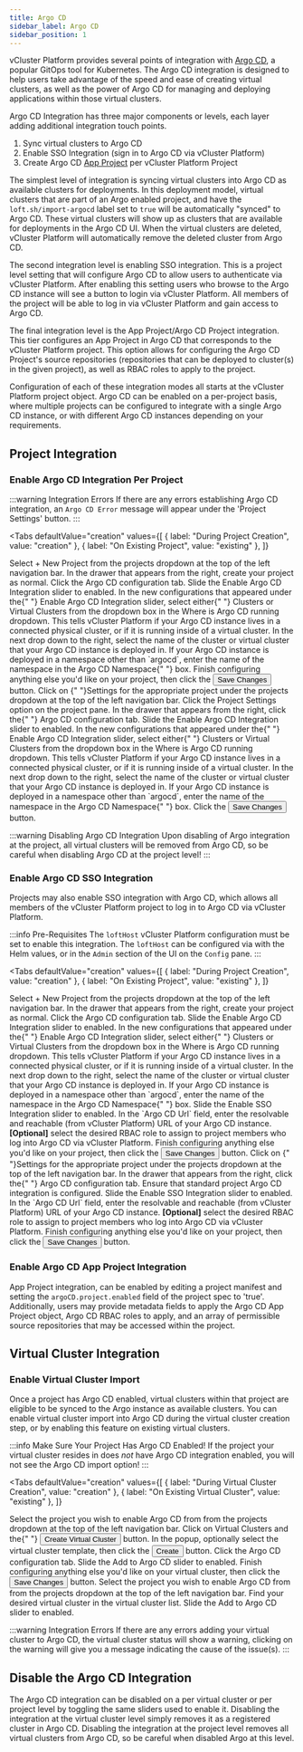 ```yaml
---
title: Argo CD
sidebar_label: Argo CD
sidebar_position: 1
---
```



vCluster Platform provides several points of integration with [Argo CD](https://argo-cd.readthedocs.io/en/stable/),
a popular GitOps tool for Kubernetes. The Argo CD integration is designed to help users take advantage
of the speed and ease of creating virtual clusters, as well as the power of Argo CD for managing and
deploying applications within those virtual clusters.

Argo CD Integration has three major components or levels, each layer adding additional
integration touch points.

1. Sync virtual clusters to Argo CD
2. Enable SSO Integration (sign in to Argo CD via vCluster Platform)
3. Create Argo CD [App Project](https://argo-cd.readthedocs.io/en/stable/user-guide/projects/)
   per vCluster Platform Project

The simplest level of integration is syncing virtual clusters into Argo CD as available clusters
for deployments. In this deployment model, virtual clusters that are part of an Argo enabled
project, and have the `loft.sh/import-argocd` label set to `true` will be automatically "synced"
to Argo CD. These virtual clusters will show up as clusters that are available for deployments
in the Argo CD UI. When the virtual clusters are deleted, vCluster Platform will automatically remove the
deleted cluster from Argo CD.

The second integration level is enabling SSO integration. This is a project level setting that
will configure Argo CD to allow users to authenticate via vCluster Platform. After enabling this setting
users who browse to the Argo CD instance will see a button to login via vCluster Platform. All members of the
project will be able to log in via vCluster Platform and gain access to Argo CD.

The final integration level is the App Project/Argo CD Project integration. This tier configures
an App Project in Argo CD that corresponds to the vCluster Platform project. This option allows for
configuring the Argo CD Project's source repositories (repositories that can be deployed to
cluster(s) in the given project), as well as RBAC roles to apply to the project.

Configuration of each of these integration modes all starts at the vCluster Platform project object. Argo CD
can be enabled on a per-project basis, where multiple projects can be configured to integrate
with a single Argo CD instance, or with different Argo CD instances depending on your requirements.

## Project Integration

### Enable Argo CD Integration Per Project

:::warning Integration Errors
If there are any errors establishing Argo CD integration, an `Argo CD Error` message will appear
under the 'Project Settings' button.
:::

<Tabs
  defaultValue="creation"
  values={[
    { label: "During Project Creation", value: "creation" },
    { label: "On Existing Project", value: "existing" },
  ]}
>
  <TabItem value="creation">
    <Flow id="enable-argocd-project-creation">
      <Step>
        Select <Label>+ New Project</Label> from the projects dropdown at the top of the left navigation bar.
      </Step>
      <Step>
        In the drawer that appears from the right, create your project as
        normal.
      </Step>
      <Step>
        Click the <Label>Argo CD</Label> configuration tab.
      </Step>
      <Step>
        Slide the <Label>Enable Argo CD Integration</Label> slider to enabled.
      </Step>
      <Step>
        In the new configurations that appeared under the{" "}
        <Label>Enable Argo CD Integration</Label> slider, select either{" "}
        <Label>Clusters</Label> or
        <Label>Virtual Clusters</Label> from the dropdown box in the <Label>
          Where is Argo CD running
        </Label> dropdown. This tells vCluster Platform if your Argo CD instance lives
        in a connected physical cluster, or if it is running inside of a virtual
        cluster.
      </Step>
      <Step>
        In the next drop down to the right, select the name of the cluster or
        virtual cluster that your Argo CD instance is deployed in.
      </Step>
      <Step>
        If your Argo CD instance is deployed in a namespace other than `argocd`,
        enter the name of the namespace in the <Label>Argo CD Namespace</Label>{" "}
        box.
      </Step>
      <Step>
        Finish configuring anything else you'd like on your project, then click
        the
        <Button>Save Changes</Button> button.
      </Step>
    </Flow>
  </TabItem>
  <TabItem value="existing">
    <Flow id="enable-argocd-project-existing">
      <Step>
        Click on {" "}<Label>Settings</Label> for the appropriate project under the projects dropdown at the top of the left navigation bar.
      </Step>
      <Step>Click the Project Settings option on the project pane.</Step>
      <Step>
        In the drawer that appears from the right, click the{" "}
        <Label>Argo CD</Label>
        configuration tab.
      </Step>
      <Step>
        Slide the <Label>Enable Argo CD Integration</Label> slider to enabled.
      </Step>
      <Step>
        In the new configurations that appeared under the{" "}
        <Label>Enable Argo CD Integration</Label> slider, select either{" "}
        <Label>Clusters</Label> or
        <Label>Virtual Clusters</Label> from the dropdown box in the <Label>
          Where is Argo CD running
        </Label> dropdown. This tells vCluster Platform if your Argo CD instance lives
        in a connected physical cluster, or if it is running inside of a virtual
        cluster.
      </Step>
      <Step>
        In the next drop down to the right, select the name of the cluster or
        virtual cluster that your Argo CD instance is deployed in.
      </Step>
      <Step>
        If your Argo CD instance is deployed in a namespace other than `argocd`,
        enter the name of the namespace in the <Label>Argo CD Namespace</Label>{" "}
        box.
      </Step>
      <Step>
        Click the <Button>Save Changes</Button> button.
      </Step>
    </Flow>
  </TabItem>
</Tabs>

:::warning Disabling Argo CD Integration
Upon disabling of Argo integration at the project, all virtual clusters will be removed from Argo
CD, so be careful when disabling Argo CD at the project level!
:::

### Enable Argo CD SSO Integration

Projects may also enable SSO integration with Argo CD, which allows all members
of the vCluster Platform project to log in to Argo CD via vCluster Platform.

:::info Pre-Requisites
The `loftHost` vCluster Platform configuration must be set to enable this integration. The `loftHost` can be
configured via with the Helm values, or in the `Admin` section of the UI on the `Config` pane.
:::

<Tabs
  defaultValue="creation"
  values={[
    { label: "During Project Creation", value: "creation" },
    { label: "On Existing Project", value: "existing" },
  ]}
>
  <TabItem value="creation">
    <Flow id="enable-argocd-sso-project-creation">
      <Step>
        Select <Label>+ New Project</Label> from the projects dropdown at the top of the left navigation bar.
      </Step>
      <Step>
        In the drawer that appears from the right, create your project as
        normal.
      </Step>
      <Step>
        Click the <Label>Argo CD</Label> configuration tab.
      </Step>
      <Step>
        Slide the <Label>Enable Argo CD Integration</Label> slider to enabled.
      </Step>
      <Step>
        In the new configurations that appeared under the{" "}
        <Label>Enable Argo CD Integration</Label> slider, select either{" "}
        <Label>Clusters</Label> or
        <Label>Virtual Clusters</Label> from the dropdown box in the <Label>
          Where is Argo CD running
        </Label> dropdown. This tells vCluster Platform if your Argo CD instance lives
        in a connected physical cluster, or if it is running inside of a virtual
        cluster.
      </Step>
      <Step>
        In the next drop down to the right, select the name of the cluster or
        virtual cluster that your Argo CD instance is deployed in.
      </Step>
      <Step>
        If your Argo CD instance is deployed in a namespace other than `argocd`,
        enter the name of the namespace in the <Label>Argo CD Namespace</Label>{" "}
        box.
      </Step>
      <Step>
        Slide the <Label>Enable SSO Integration</Label> slider to enabled.
      </Step>
      <Step>
        In the `Argo CD Url` field, enter the resolvable and reachable (from
        vCluster Platform) URL of your Argo CD instance.
      </Step>
      <Step>
        <b>[Optional]</b> select the desired RBAC role to assign to project
        members who log into Argo CD via vCluster Platform.
      </Step>
      <Step>
        Finish configuring anything else you'd like on your project, then click
        the
        <Button>Save Changes</Button> button.
      </Step>
    </Flow>
  </TabItem>
  <TabItem value="existing">
    <Flow id="enable-argocd-sso-project-existing">
      <Step>
        Click on {" "}<Label>Settings</Label> for the appropriate project under the projects dropdown at the top of the left navigation bar.
      </Step>
      <Step>
        In the drawer that appears from the right, click the{" "}
        <Label>Argo CD</Label>
        configuration tab.
      </Step>
      <Step>
        Ensure that standard project Argo CD integration is configured.
      </Step>
      <Step>
        Slide the <Label>Enable SSO Integration</Label> slider to enabled.
      </Step>
      <Step>
        In the `Argo CD Url` field, enter the resolvable and reachable (from
        vCluster Platform) URL of your Argo CD instance.
      </Step>
      <Step>
        <b>[Optional]</b> select the desired RBAC role to assign to project
        members who log into Argo CD via vCluster Platform.
      </Step>
      <Step>
        Finish configuring anything else you'd like on your project, then click
        the
        <Button>Save Changes</Button> button.
      </Step>
    </Flow>
  </TabItem>
</Tabs>

### Enable Argo CD App Project Integration

App Project integration, can be enabled by editing a project manifest and setting the
`argoCD.project.enabled` field of the project spec to 'true'. Additionally, users may
provide metadata fields to apply the Argo CD App Project object, Argo CD RBAC roles to apply,
and an array of permissible source repositories that may be accessed within the project.

## Virtual Cluster Integration

### Enable Virtual Cluster Import

Once a project has Argo CD enabled, virtual clusters within that project are eligible to be
synced to the Argo instance as available clusters. You can enable virtual cluster import into
Argo CD during the virtual cluster creation step, or by enabling this feature on existing
virtual clusters.

:::info Make Sure Your Project Has Argo CD Enabled!
If the project your virtual cluster resides in does _not_ have Argo CD integration enabled, you
will not see the Argo CD import option!
:::

<Tabs
  defaultValue="creation"
  values={[
    { label: "During Virtual Cluster Creation", value: "creation" },
    { label: "On Existing Virtual Cluster", value: "existing" },
  ]}
>
  <TabItem value="creation">
    <Flow id="enable-argocd-import-creation">
      <Step>
        Select the project you wish to enable Argo CD from from the projects dropdown at the top of the left navigation bar.
      </Step>
      <Step>
        Click on Virtual Clusters and the{" "}
        <Button>Create Virtual Cluster</Button> button.
      </Step>
      <Step>
        In the popup, optionally select the virtual cluster template, then click
        the
        <Button>Create</Button> button.
      </Step>
      <Step>
        Click the <Label>Argo CD</Label> configuration tab.
      </Step>
      <Step>
        Slide the <Label>Add to Argo CD</Label> slider to enabled.
      </Step>
      <Step>
        Finish configuring anything else you'd like on your virtual cluster,
        then click the
        <Button>Save Changes</Button> button.
      </Step>
    </Flow>
  </TabItem>
  <TabItem value="existing">
    <Flow id="enable-argocd-import-existing">
      <Step>
        Select the project you wish to enable Argo CD from from the projects dropdown at the top of the left navigation bar.
      </Step>
      <Step>
        Find your desired virtual cluster in the virtual cluster list. Slide the
        <Label>Add to Argo CD</Label> slider to enabled.
      </Step>
    </Flow>
  </TabItem>
</Tabs>

:::warning Integration Errors
If there are any errors adding your virtual cluster to Argo CD, the virtual cluster status will
show a warning, clicking on the warning will give you a message indicating the cause of the issue(s).
:::

## Disable the Argo CD Integration

The Argo CD integration can be disabled on a per virtual cluster or per project level by toggling the same sliders
used to enable it. Disabling the integration at the virtual cluster level simply removes it as a registered cluster
in Argo CD. Disabling the integration at the project level removes all virtual clusters from Argo CD, so be careful
when disabled Argo at this level.
